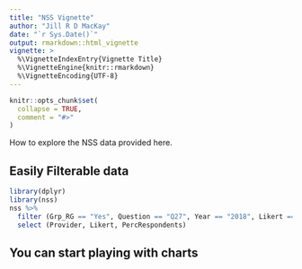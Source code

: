 ```yaml
---
title: "NSS Vignette"
author: "Jill R D MacKay"
date: "`r Sys.Date()`"
output: rmarkdown::html_vignette
vignette: >
  %\VignetteIndexEntry{Vignette Title}
  %\VignetteEngine{knitr::rmarkdown}
  %\VignetteEncoding{UTF-8}
---
```


```r
knitr::opts_chunk$set(
  collapse = TRUE,
  comment = "#>"
)

```

How to explore the NSS data provided here.



## Easily Filterable data

```r
library(dplyr)
library(nss)
nss %>% 
  filter (Grp_RG == "Yes", Question == "Q27", Year == "2018", Likert == "Agreement") %>% 
  select (Provider, Likert, PercRespondents) 
```


## You can start playing with charts

```r



```
